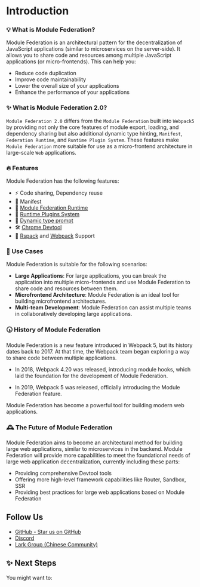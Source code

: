 # Introduction

### 💡 What is Module Federation?

Module Federation is an architectural pattern for the decentralization of JavaScript applications (similar to microservices on the server-side). It allows you to share code and resources among multiple JavaScript applications (or micro-frontends). This can help you:

- Reduce code duplication
- Improve code maintainability
- Lower the overall size of your applications
- Enhance the performance of your applications

### ✨ What is Module Federation 2.0?

`Module Federation 2.0` differs from the `Module Federation` built into `Webpack5` by providing not only the core features of module export, loading, and dependency sharing but also additional dynamic type hinting, `Manifest`, `Federation Runtime`, and `Runtime Plugin System`. These features make `Module Federation` more suitable for use as a micro-frontend architecture in large-scale `Web` applications.

### 🔥 Features

Module Federation has the following features:

- ⚡ Code sharing, Dependency reuse
- 📝 Manifest
- 🎨 [Module Federation Runtime](../basic/runtime.mdx)
- 🧩 [Runtime Plugins System](../../plugin/dev/index.mdx)
- 🚀 [Dynamic type prompt](../basic/type-prompt.mdx)
- 🛠️ [Chrome Devtool](../basic/chrome-devtool.mdx)
- 🦀 [Rspack](../basic/rspack.mdx) and [Webpack](../basic/webpack.mdx) Support


### 🎯 Use Cases

Module Federation is suitable for the following scenarios:

- **Large Applications**: For large applications, you can break the application into multiple micro-frontends and use Module Federation to share code and resources between them.
- **Microfrontend Architecture**: Module Federation is an ideal tool for building microfrontend architectures.
- **Multi-team Development**: Module Federation can assist multiple teams in collaboratively developing large applications.

### 🕠 History of Module Federation

Module Federation is a new feature introduced in Webpack 5, but its history dates back to 2017. At that time, the Webpack team began exploring a way to share code between multiple applications.

- In 2018, Webpack 4.20 was released, introducing module hooks, which laid the foundation for the development of Module Federation.

- In 2019, Webpack 5 was released, officially introducing the Module Federation feature.

Module Federation has become a powerful tool for building modern web applications.

### 🕰️ The Future of Module Federation

Module Federation aims to become an architectural method for building large web applications, similar to microservices in the backend. Module Federation will provide more capabilities to meet the foundational needs of large web application decentralization, currently including these parts:

- Providing comprehensive Devtool tools
- Offering more high-level framework capabilities like Router, Sandbox, SSR
- Providing best practices for large web applications based on Module Federation

## Follow Us

* [GitHub - Star us on GitHub](https://github.com/module-federation/core)
* [Discord](https://discord.com/channels/1055442562959290389/1055442563718467637)
* [Lark Group (Chinese Community)](https://applink.larkoffice.com/client/chat/chatter/add_by_link?link_token=a41s8f79-741f-41ba-8349-395d9a0e9662)

## ✨ Next Steps

You might want to:


<NextSteps>
  <Step
    href="/guide/start/quick-start"
    title="Get Started Quickly"
    description="Learn how to use Module Federation"
  />
  <Step
    href="/guide/start/features"
    title="Feature Navigation"
    description="Explore all the features provided by Module Federation"
  />
  <Step
    href="/configure/index"
    title="Consult Configuration"
    description="Understand how to configure Module Federation"
  />
</NextSteps>
